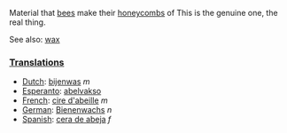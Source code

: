 Material that [[bee]]s make their [[honeycomb]]s of
This is the genuine one, the real thing.

See also: [[wax]]

===[[Translation]]s===

*[[Dutch]]: [[bijenwas]] ''m''
*[[Esperanto]]: [[abelvakso]]
*[[French]]: [[cire d'abeille]] ''m''
*[[German]]: [[Bienenwachs]] ''n''
*[[Spanish]]: [[cera de abeja]] ''f''